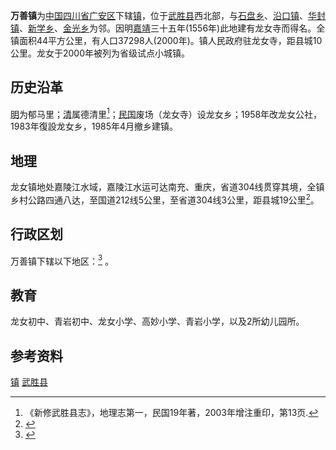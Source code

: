 {{中国乡级行政区|51/16/22/106/000}}

'''万善镇'''为[[中华人民共和国|中国]][[四川省|四川省]][[广安区|广安区]]下辖[[镇|镇]]，位于[[武胜县|武胜县]]西北部，与[[石盘乡|石盘乡]]、[[沿口镇|沿口镇]]、[[华封镇|华封镇]]、[[新学乡|新学乡]]、[[金光乡|金光乡]]为邻。因明[[嘉靖|嘉靖]]三十五年(1556年)此地建有龙女寺而得名。全镇面积44平方公里，有人口37298人(2000年)。镇人民政府驻龙女寺，距县城10公里。龙女于2000年被列为省级试点小城镇。

==历史沿革==
[[明|明]]为郁马里；[[清|清]]属德清里<ref name="xxwsxz">《新修武胜县志》，地理志第一，民国19年著，2003年增注重印，第13页.</ref>；[[中华民国|民国]]废场（龙女寺）设龙女乡；1958年改龙女公社，1983年復設龙女乡，1985年4月撤乡建镇。

==地理==
龙女镇地处嘉陵江水域，嘉陵江水运可达南充、重庆，省道304线贯穿其境，全镇乡村公路四通八达，至国道212线5公里，至省道304线3公里，距县城19公里<ref name="wslt">{{cite web| language=| publisher=武胜县人民政府| title=龙女镇概况| url=http://www.wusheng.gov.cn/News_View.asp?NewsID=3220| author=| date=| accessdate=2010年1月4日}}{{dead link|date=2018年5月 |bot=InternetArchiveBot |fix-attempted=yes }}</ref>。

==行政区划==
万善镇下辖以下地区：<ref>{{PRC admin/ref sgc|51/16/22/106/000}}</ref>
{{PRC admin/children|51/16/22/106/000}}。

==教育==
龙女初中、青岩初中、龙女小学、高妙小学、青岩小学，以及2所幼儿园所。

==参考资料==
{{Reflist}}

{{Sichuan-stub}}
{{武胜县行政区划}}
[[Category:武胜县行政区划|镇]]
[[Category:广安建制镇|武胜县]]